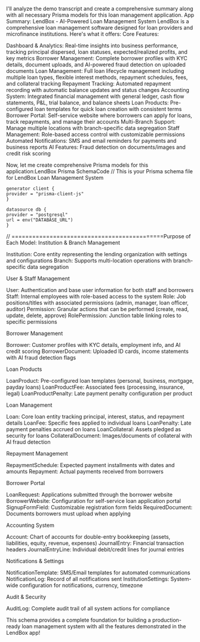 I'll analyze the demo transcript and create a comprehensive summary along with all necessary Prisma models for this loan management application.
App Summary: LendBox - AI-Powered Loan Management System
LendBox is a comprehensive loan management software designed for loan providers and microfinance institutions. Here's what it offers:
Core Features:

Dashboard & Analytics: Real-time insights into business performance, tracking principal dispersed, loan statuses, expected/realized profits, and key metrics
Borrower Management: Complete borrower profiles with KYC details, document uploads, and AI-powered fraud detection on uploaded documents
Loan Management: Full loan lifecycle management including multiple loan types, flexible interest methods, repayment schedules, fees, and collateral tracking
Repayment Tracking: Automated repayment recording with automatic balance updates and status changes
Accounting System: Integrated financial management with general ledger, cash flow statements, P&L, trial balance, and balance sheets
Loan Products: Pre-configured loan templates for quick loan creation with consistent terms
Borrower Portal: Self-service website where borrowers can apply for loans, track repayments, and manage their accounts
Multi-Branch Support: Manage multiple locations with branch-specific data segregation
Staff Management: Role-based access control with customizable permissions
Automated Notifications: SMS and email reminders for payments and business reports
AI Features: Fraud detection on documents/images and credit risk scoring

Now, let me create comprehensive Prisma models for this application:LendBox Prisma SchemaCode // This is your Prisma schema file for LendBox Loan Management System

```
generator client {
provider = "prisma-client-js"
}

datasource db {
provider = "postgresql"
url = env("DATABASE_URL")
}

```

// ============================================Purpose of Each Model:
Institution & Branch Management

Institution: Core entity representing the lending organization with settings and configurations
Branch: Supports multi-location operations with branch-specific data segregation

User & Staff Management

User: Authentication and base user information for both staff and borrowers
Staff: Internal employees with role-based access to the system
Role: Job positions/titles with associated permissions (admin, manager, loan officer, auditor)
Permission: Granular actions that can be performed (create, read, update, delete, approve)
RolePermission: Junction table linking roles to specific permissions

Borrower Management

Borrower: Customer profiles with KYC details, employment info, and AI credit scoring
BorrowerDocument: Uploaded ID cards, income statements with AI fraud detection flags

Loan Products

LoanProduct: Pre-configured loan templates (personal, business, mortgage, payday loans)
LoanProductFee: Associated fees (processing, insurance, legal)
LoanProductPenalty: Late payment penalty configuration per product

Loan Management

Loan: Core loan entity tracking principal, interest, status, and repayment details
LoanFee: Specific fees applied to individual loans
LoanPenalty: Late payment penalties accrued on loans
LoanCollateral: Assets pledged as security for loans
CollateralDocument: Images/documents of collateral with AI fraud detection

Repayment Management

RepaymentSchedule: Expected payment installments with dates and amounts
Repayment: Actual payments received from borrowers

Borrower Portal

LoanRequest: Applications submitted through the borrower website
BorrowerWebsite: Configuration for self-service loan application portal
SignupFormField: Customizable registration form fields
RequiredDocument: Documents borrowers must upload when applying

Accounting System

Account: Chart of accounts for double-entry bookkeeping (assets, liabilities, equity, revenue, expenses)
JournalEntry: Financial transaction headers
JournalEntryLine: Individual debit/credit lines for journal entries

Notifications & Settings

NotificationTemplate: SMS/Email templates for automated communications
NotificationLog: Record of all notifications sent
InstitutionSettings: System-wide configuration for notifications, currency, timezone

Audit & Security

AuditLog: Complete audit trail of all system actions for compliance

This schema provides a complete foundation for building a production-ready loan management system with all the features demonstrated in the LendBox app!

```

```
